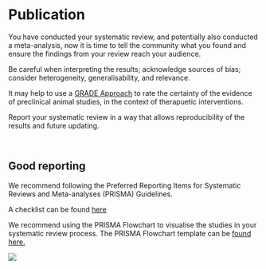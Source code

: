 
# Publication

You have conducted your systematic review, and potentially also conducted a meta-analysis, now it is time to tell the community what you found and ensure the findings from your review reach your audience. 

Be careful when interpreting the results; acknowledge sources of bias; consider heterogeneity, generalisability, and relevance. 

It may help to use a [GRADE Approach](https://journals.plos.org/plosone/article?id=10.1371/journal.pone.0187271) to rate the certainty of the evidence of preclinical animal studies, in the context of therapuetic interventions. 

Report your systematic review in a way that allows reproducibility of the results and future updating. 

<br>

## Good reporting


We recommend following the Preferred Reporting Items for Systematic Reviews and Meta-analyses  (PRISMA) Guidelines.  

A checklist can be found [here](http://www.prisma-statement.org/PRISMAStatement/Checklist)

We recommend using the PRISMA Flowchart to visualise the studies in your systematic review process. The PRISMA Flowchart template can be [found here.](http://prisma-statement.org/prismastatement/flowdiagram)

![](figs/PRISMA.png)


<br>